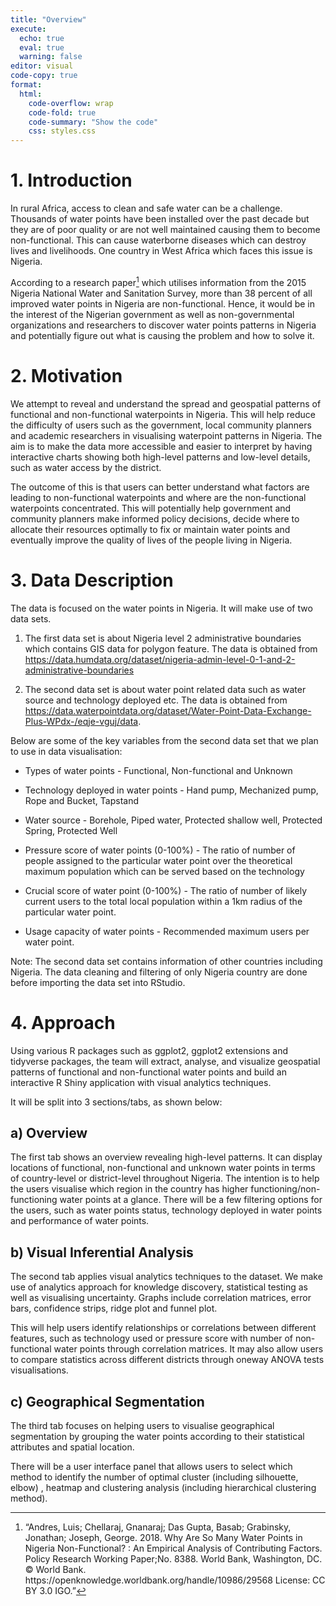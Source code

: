 ```yaml
---
title: "Overview"
execute: 
  echo: true
  eval: true
  warning: false
editor: visual
code-copy: true
format:
  html:
    code-overflow: wrap
    code-fold: true
    code-summary: "Show the code"
    css: styles.css
---
```


# 1. Introduction

In rural Africa, access to clean and safe water can be a challenge. Thousands of water points have been installed over the past decade but they are of poor quality or are not well maintained causing them to become non-functional. This can cause waterborne diseases which can destroy lives and livelihoods. One country in West Africa which faces this issue is Nigeria.

According to a research paper[^1] which utilises information from the 2015 Nigeria National Water and Sanitation Survey, more than 38 percent of all improved water points in Nigeria are non-functional. Hence, it would be in the interest of the Nigerian government as well as non-governmental organizations and researchers to discover water points patterns in Nigeria and potentially figure out what is causing the problem and how to solve it.

[^1]: "Andres, Luis; Chellaraj, Gnanaraj; Das Gupta, Basab; Grabinsky, Jonathan; Joseph, George. 2018. Why Are So Many Water Points in Nigeria Non-Functional? : An Empirical Analysis of Contributing Factors. Policy Research Working Paper;No. 8388. World Bank, Washington, DC. © World Bank. https://openknowledge.worldbank.org/handle/10986/29568 License: CC BY 3.0 IGO."

# 2. Motivation

We attempt to reveal and understand the spread and geospatial patterns of functional and non-functional waterpoints in Nigeria. This will help reduce the difficulty of users such as the government, local community planners and academic researchers in visualising waterpoint patterns in Nigeria. The aim is to make the data more accessible and easier to interpret by having interactive charts showing both high-level patterns and low-level details, such as water access by the district.

The outcome of this is that users can better understand what factors are leading to non-functional waterpoints and where are the non-functional waterpoints concentrated. This will potentially help government and community planners make informed policy decisions, decide where to allocate their resources optimally to fix or maintain water points and eventually improve the quality of lives of the people living in Nigeria.

# 3. Data Description

The data is focused on the water points in Nigeria. It will make use of two data sets.

1.  The first data set is about Nigeria level 2 administrative boundaries which contains GIS data for polygon feature. The data is obtained from <https://data.humdata.org/dataset/nigeria-admin-level-0-1-and-2-administrative-boundaries>

2.  The second data set is about water point related data such as water source and technology deployed etc. The data is obtained from <https://data.waterpointdata.org/dataset/Water-Point-Data-Exchange-Plus-WPdx-/eqje-vguj/data>.

Below are some of the key variables from the second data set that we plan to use in data visualisation:

-   Types of water points - Functional, Non-functional and Unknown

-   Technology deployed in water points - Hand pump, Mechanized pump, Rope and Bucket, Tapstand

-   Water source - Borehole, Piped water, Protected shallow well, Protected Spring, Protected Well

-   Pressure score of water points (0-100%) - The ratio of number of people assigned to the particular water point over the theoretical maximum population which can be served based on the technology

-   Crucial score of water point (0-100%) - The ratio of number of likely current users to the total local population within a 1km radius of the particular water point.

-   Usage capacity of water points - Recommended maximum users per water point.

Note: The second data set contains information of other countries including Nigeria. The data cleaning and filtering of only Nigeria country are done before importing the data set into RStudio.

# 4. Approach

Using various R packages such as ggplot2, ggplot2 extensions and tidyverse packages, the team will extract, analyse, and visualize geospatial patterns of functional and non-functional water points and build an interactive R Shiny application with visual analytics techniques.

It will be split into 3 sections/tabs, as shown below:

## a) Overview

The first tab shows an overview revealing high-level patterns. It can display locations of functional, non-functional and unknown water points in terms of country-level or district-level throughout Nigeria. The intention is to help the users visualise which region in the country has higher functioning/non-functioning water points at a glance. There will be a few filtering options for the users, such as water points status, technology deployed in water points and performance of water points.

## b) Visual Inferential Analysis

The second tab applies visual analytics techniques to the dataset. We make use of analytics approach for knowledge discovery, statistical testing as well as visualising uncertainty. Graphs include correlation matrices, error bars, confidence strips, ridge plot and funnel plot.

This will help users identify relationships or correlations between different features, such as technology used or pressure score with number of non-functional water points through correlation matrices. It may also allow users to compare statistics across different districts through oneway ANOVA tests visualisations.

## c) Geographical Segmentation

The third tab focuses on helping users to visualise geographical segmentation by grouping the water points according to their statistical attributes and spatial location.

There will be a user interface panel that allows users to select which method to identify the number of optimal cluster (including silhouette, elbow) , heatmap and clustering analysis (including hierarchical clustering method).
